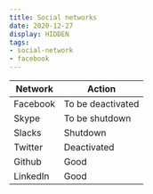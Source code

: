 ```yaml
---
title: Social networks
date: 2020-12-27
display: HIDDEN
tags:
- social-network
- facebook
---
```


Network | Action
--------|-------
Facebook | To be deactivated
Skype | To be shutdown
Slacks | Shutdown
Twitter | Deactivated
Github | Good
LinkedIn | Good
